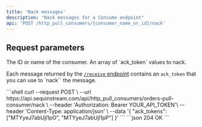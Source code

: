 ```yaml
---
title: 'Nack messages'
description: "Nack messages for a Consume endpoint"
api: 'POST /http_pull_consumers/{consumer_name_or_id}/nack'
---
```


## Request parameters

<ParamField path="consumer_name_or_id" type="string" required>
  The ID or name of the consumer.
</ParamField>
<ParamField body="ack_tokens" type="string[]" required>
  An array of `ack_token` values to nack.

  Each message returned by the [`/receive` endpoint](/consume/consume-api/receive) contains an `ack_token` that you can use to `nack`` the message.
</ParamField>

<RequestExample>
```shell
curl --request POST \
  --url https://api.sequinstream.com/api/http_pull_consumers/orders-pull-consumer/nack \
  --header 'Authorization: Bearer YOUR_API_TOKEN'\
  --header 'Content-Type: application/json' \
  --data '{
    "ack_tokens": ["MTYyeJ7abUjl1pO", "MTYyeJ7abUjl1pP"]
  }'
```
</ RequestExample>

<ResponseExample>
```json 204 OK
<No content>
```
</ResponseExample>